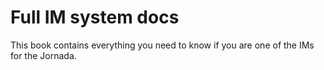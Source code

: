 # Full IM system docs

This book contains everything you need to know if you are one of the IMs for the Jornada.